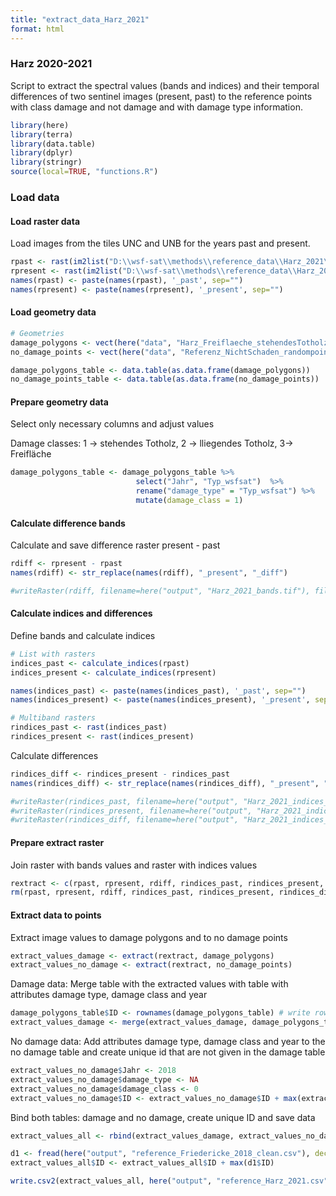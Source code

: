 ```yaml
---
title: "extract_data_Harz_2021"
format: html
---
```


### Harz 2020-2021

Script to extract the spectral values (bands and indices) and their temporal differences of two sentinel images (present, past) to the reference points with class damage and not damage and with damage type information.

```r
library(here)
library(terra)
library(data.table)
library(dplyr)
library(stringr)
source(local=TRUE, "functions.R")
```

### Load data

#### Load raster data

Load images from the tiles UNC and UNB for the years past and present.

```r
rpast <- rast(im2list("D:\\wsf-sat\\methods\\reference_data\\Harz_2021\\Merge_UNC_UPC_2020_GTiff_shift_TC.tif"))
rpresent <- rast(im2list("D:\\wsf-sat\\methods\\reference_data\\Harz_2021\\Merge_UNC_UPC_2021_GTiff_shift_TC.tif"))
names(rpast) <- paste(names(rpast), '_past', sep="")
names(rpresent) <- paste(names(rpresent), '_present', sep="")


```

#### Load geometry data

```r
# Geometries
damage_polygons <- vect(here("data", "Harz_Freiflaeche_stehendesTotholz_2021.gpkg"), layer="filter025")
no_damage_points <- vect(here("data", "Referenz_NichtSchaden_randompoints_Harz_2021.gpkg"))

damage_polygons_table <- data.table(as.data.frame(damage_polygons))
no_damage_points_table <- data.table(as.data.frame(no_damage_points))
```

#### Prepare geometry data

Select only necessary columns and adjust values

Damage classes: 1 -\> stehendes Totholz, 2 -\> lliegendes Totholz, 3-\> Freifläche

```r
damage_polygons_table <- damage_polygons_table %>% 
                            select("Jahr", "Typ_wsfsat")  %>% 
                            rename("damage_type" = "Typ_wsfsat") %>%
                            mutate(damage_class = 1)
```

#### Calculate difference bands

Calculate and save difference raster present - past

```r
rdiff <- rpresent - rpast
names(rdiff) <- str_replace(names(rdiff), "_present", "_diff")

#writeRaster(rdiff, filename=here("output", "Harz_2021_bands.tif"), filetype="GTiff", datatype='INT4S', overwrite=TRUE)  
```

#### Calculate indices and differences

Define bands and calculate indices

```r
# List with rasters
indices_past <- calculate_indices(rpast)
indices_present <- calculate_indices(rpresent)

names(indices_past) <- paste(names(indices_past), '_past', sep="")
names(indices_present) <- paste(names(indices_present), '_present', sep="")

# Multiband rasters
rindices_past <- rast(indices_past)
rindices_present <- rast(indices_present)
```

Calculate differences

```r
rindices_diff <- rindices_present - rindices_past
names(rindices_diff) <- str_replace(names(rindices_diff), "_present", "_diff")

#writeRaster(rindices_past, filename=here("output", "Harz_2021_indices_past.tif"), filetype="GTiff", datatype='INT4S', overwrite=TRUE)  
#writeRaster(rindices_present, filename=here("output", "Harz_2021_indices_present.tif"), filetype="GTiff", datatype='INT4S', overwrite=TRUE)  
#writeRaster(rindices_diff, filename=here("output", "Harz_2021_indices_diff.tif"), filetype="GTiff", datatype='INT4S', overwrite=TRUE)  

```

#### Prepare extract raster

Join raster with bands values and raster with indices values

```r
rextract <- c(rpast, rpresent, rdiff, rindices_past, rindices_present, rindices_diff)
rm(rpast, rpresent, rdiff, rindices_past, rindices_present, rindices_diff)
```

#### Extract data to points

Extract image values to damage polygons and to no damage points

```r
extract_values_damage <- extract(rextract, damage_polygons) 
extract_values_no_damage <- extract(rextract, no_damage_points) 
```

Damage data: Merge table with the extracted values with table with attributes damage type, damage class and year

```r
damage_polygons_table$ID <- rownames(damage_polygons_table) # write rowid in column
extract_values_damage <- merge(extract_values_damage, damage_polygons_table)
```

No damage data: Add attributes damage type, damage class and year to the no damage table and create unique id that are not given in the damage table

```r
extract_values_no_damage$Jahr <- 2018 
extract_values_no_damage$damage_type <- NA 
extract_values_no_damage$damage_class <- 0  
extract_values_no_damage$ID <- extract_values_no_damage$ID + max(extract_values_damage$ID)

```

Bind both tables: damage and no damage, create unique ID and save data

```r
extract_values_all <- rbind(extract_values_damage, extract_values_no_damage) 

d1 <- fread(here("output", "reference_Friedericke_2018_clean.csv"), dec = ",")
extract_values_all$ID <- extract_values_all$ID + max(d1$ID)

write.csv2(extract_values_all, here("output", "reference_Harz_2021.csv"), row.names=FALSE) 
```
